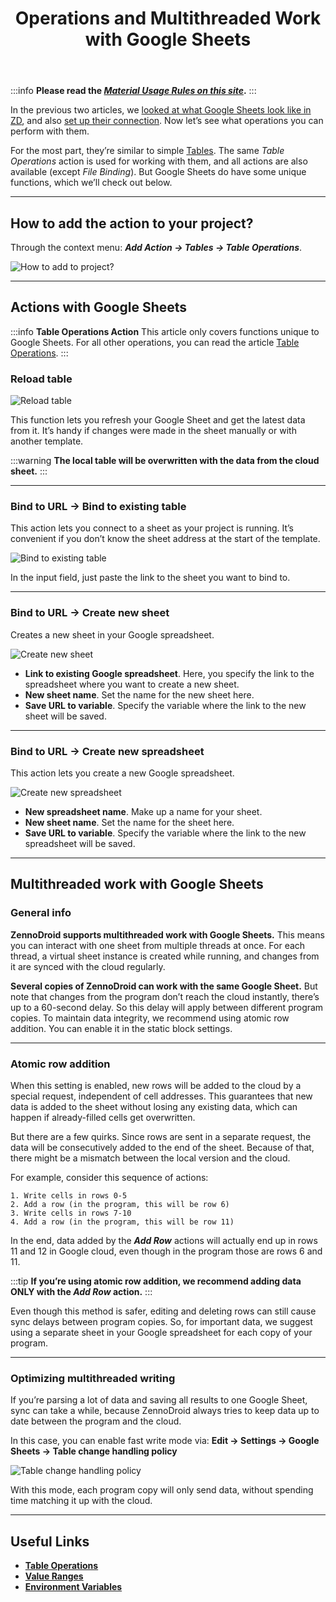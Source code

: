 ﻿---
sidebar_position: 7
title: Operations and Multithreaded Work with Google Sheets
description: Operations and Multithreaded Work with Google Sheets
---
:::info **Please read the [*Material Usage Rules on this site*](../../Disclaimer).**
:::

In the previous two articles, we [looked at what Google Sheets look like in ZD](./Google_Sheet), and also [set up their connection](./Connecting_GoogleSheets). Now let’s see what operations you can perform with them.

For the most part, they’re similar to simple [Tables](./Tables). The same *Table Operations* action is used for working with them, and all actions are also available (except *File Binding*). But Google Sheets do have some unique functions, which we’ll check out below.
_______________________________________________
## How to add the action to your project?
Through the context menu: ***Add Action → Tables → Table Operations***.

![How to add to project?](./assets/Table_Processing/Table_Processing_pic1.png)
_______________________________________________
## Actions with Google Sheets
:::info **Table Operations Action**
This article only covers functions unique to Google Sheets. For all other operations, you can read the article [Table Operations](./Tables).
:::

### Reload table
![Reload table](./assets/GoogleSheet_Processing/GoogleSheet_Processing_pic1.png)

This function lets you refresh your Google Sheet and get the latest data from it. It’s handy if changes were made in the sheet manually or with another template.

:::warning **The local table will be overwritten with the data from the cloud sheet.**
:::
_______________________________________________
### Bind to URL → Bind to existing table
This action lets you connect to a sheet as your project is running. It’s convenient if you don’t know the sheet address at the start of the template.

![Bind to existing table](./assets/GoogleSheet_Processing/GoogleSheet_Processing_pic2.png)

In the input field, just paste the link to the sheet you want to bind to.
_______________________________________________
### Bind to URL → Create new sheet
Creates a new sheet in your Google spreadsheet.

![Create new sheet](./assets/GoogleSheet_Processing/GoogleSheet_Processing_pic3.png)

- **Link to existing Google spreadsheet**. Here, you specify the link to the spreadsheet where you want to create a new sheet.
- **New sheet name**. Set the name for the new sheet here.
- **Save URL to variable**. Specify the variable where the link to the new sheet will be saved.
_______________________________________________
### Bind to URL → Create new spreadsheet
This action lets you create a new Google spreadsheet.

![Create new spreadsheet](./assets/GoogleSheet_Processing/GoogleSheet_Processing_pic4.png)

- **New spreadsheet name**. Make up a name for your sheet.
- **New sheet name**. Set the name for the sheet here.
- **Save URL to variable**. Specify the variable where the link to the new spreadsheet will be saved.
_______________________________________________
## Multithreaded work with Google Sheets
### General info
**ZennoDroid supports multithreaded work with Google Sheets.**
This means you can interact with one sheet from multiple threads at once. For each thread, a virtual sheet instance is created while running, and changes from it are synced with the cloud regularly.

**Several copies of ZennoDroid can work with the same Google Sheet.**
But note that changes from the program don’t reach the cloud instantly, there’s up to a 60-second delay. So this delay will apply between different program copies. To maintain data integrity, we recommend using atomic row addition. You can enable it in the static block settings.
_______________________________________________
### Atomic row addition
When this setting is enabled, new rows will be added to the cloud by a special request, independent of cell addresses. This guarantees that new data is added to the sheet without losing any existing data, which can happen if already-filled cells get overwritten.

But there are a few quirks. Since rows are sent in a separate request, the data will be consecutively added to the end of the sheet. Because of that, there might be a mismatch between the local version and the cloud.

For example, consider this sequence of actions:
```
1. Write cells in rows 0-5
2. Add a row (in the program, this will be row 6)
3. Write cells in rows 7-10
4. Add a row (in the program, this will be row 11)
```
In the end, data added by the ***Add Row*** actions will actually end up in rows 11 and 12 in Google cloud, even though in the program those are rows 6 and 11.

:::tip **If you’re using atomic row addition, we recommend adding data ONLY with the *Add Row* action.**
:::

Even though this method is safer, editing and deleting rows can still cause sync delays between program copies. So, for important data, we suggest using a separate sheet in your Google spreadsheet for each copy of your program.
_______________________________________________
### Optimizing multithreaded writing
If you’re parsing a lot of data and saving all results to one Google Sheet, sync can take a while, because ZennoDroid always tries to keep data up to date between the program and the cloud.

In this case, you can enable fast write mode via:
**Edit → Settings → Google Sheets → Table change handling policy**

![Table change handling policy](./assets/GoogleSheet_Processing/GoogleSheet_Processing_pic5.png)

With this mode, each program copy will only send data, without spending time matching it up with the cloud.
_______________________________________________
## Useful Links
- [**Table Operations**](./Table_Processing)
- [**Value Ranges**](../../pm/Creating/Value_Ranges)
- [**Environment Variables**](../../pm/Creating/Variables)